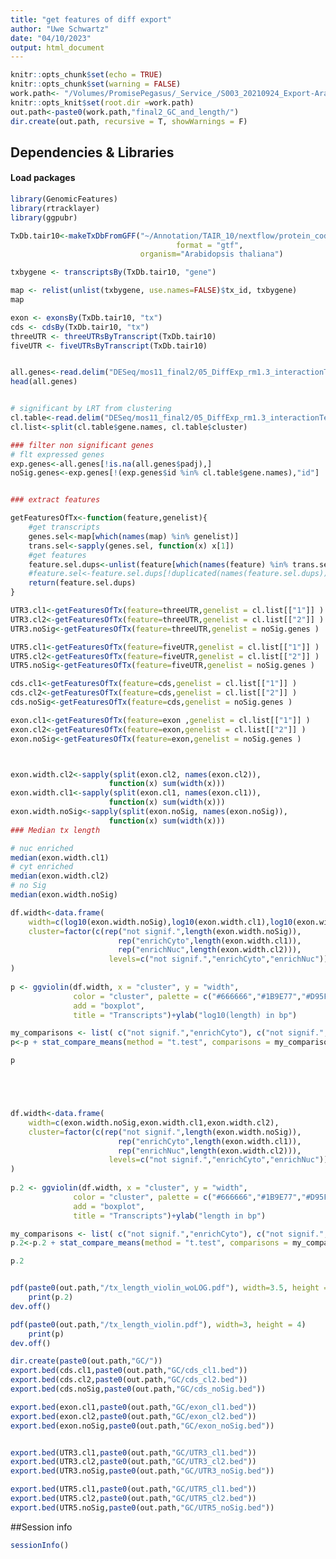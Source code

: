 ```yaml
---
title: "get features of diff export"
author: "Uwe Schwartz"
date: "04/10/2023"
output: html_document
---
```


```r
knitr::opts_chunk$set(echo = TRUE)
knitr::opts_chunk$set(warning = FALSE)
work.path<- "/Volumes/PromisePegasus/_Service_/S003_20210924_Export-AraThal/221130_pool_FC1_FC2/"
knitr::opts_knit$set(root.dir =work.path)
out.path<-paste0(work.path,"final2_GC_and_length/")
dir.create(out.path, recursive = T, showWarnings = F)
```


## Dependencies & Libraries

#### Load packages
```r
library(GenomicFeatures)
library(rtracklayer)
library(ggpubr)
```

```r
TxDb.tair10<-makeTxDbFromGFF("~/Annotation/TAIR_10/nextflow/protein_coding.gtf",
                                     format = "gtf", 
                             organism="Arabidopsis thaliana")

txbygene <- transcriptsBy(TxDb.tair10, "gene")

map <- relist(unlist(txbygene, use.names=FALSE)$tx_id, txbygene)
map

exon <- exonsBy(TxDb.tair10, "tx")
cds <- cdsBy(TxDb.tair10, "tx")
threeUTR <- threeUTRsByTranscript(TxDb.tair10)
fiveUTR <- fiveUTRsByTranscript(TxDb.tair10)



```


```r
all.genes<-read.delim("DESeq/mos11_final2/05_DiffExp_rm1.3_interactionTerm/res_table.txt")
head(all.genes)


# significant by LRT from clustering
cl.table<-read.delim("DESeq/mos11_final2/05_DiffExp_rm1.3_interactionTerm/clustering_seperated/Cluster_2/gene2cl_cluster2.tsv")
cl.list<-split(cl.table$gene.names, cl.table$cluster)

### filter non significant genes
# flt expressed genes
exp.genes<-all.genes[!is.na(all.genes$padj),]
noSig.genes<-exp.genes[!(exp.genes$id %in% cl.table$gene.names),"id"]


### extract features

getFeaturesOfTx<-function(feature,genelist){
    #get transcripts
    genes.sel<-map[which(names(map) %in% genelist)]
    trans.sel<-sapply(genes.sel, function(x) x[1])
    #get features
    feature.sel.dups<-unlist(feature[which(names(feature) %in% trans.sel)])
    #feature.sel<-feature.sel.dups[!duplicated(names(feature.sel.dups))]
    return(feature.sel.dups)
}

UTR3.cl1<-getFeaturesOfTx(feature=threeUTR,genelist = cl.list[["1"]] )
UTR3.cl2<-getFeaturesOfTx(feature=threeUTR,genelist = cl.list[["2"]] )
UTR3.noSig<-getFeaturesOfTx(feature=threeUTR,genelist = noSig.genes )

UTR5.cl1<-getFeaturesOfTx(feature=fiveUTR,genelist = cl.list[["1"]] )
UTR5.cl2<-getFeaturesOfTx(feature=fiveUTR,genelist = cl.list[["2"]] )
UTR5.noSig<-getFeaturesOfTx(feature=fiveUTR,genelist = noSig.genes )

cds.cl1<-getFeaturesOfTx(feature=cds,genelist = cl.list[["1"]] )
cds.cl2<-getFeaturesOfTx(feature=cds,genelist = cl.list[["2"]] )
cds.noSig<-getFeaturesOfTx(feature=cds,genelist = noSig.genes )

exon.cl1<-getFeaturesOfTx(feature=exon ,genelist = cl.list[["1"]] )
exon.cl2<-getFeaturesOfTx(feature=exon,genelist = cl.list[["2"]] )
exon.noSig<-getFeaturesOfTx(feature=exon,genelist = noSig.genes )




```


```r

exon.width.cl2<-sapply(split(exon.cl2, names(exon.cl2)),
                      function(x) sum(width(x)))
exon.width.cl1<-sapply(split(exon.cl1, names(exon.cl1)),
                      function(x) sum(width(x)))
exon.width.noSig<-sapply(split(exon.noSig, names(exon.noSig)),
                      function(x) sum(width(x)))
### Median tx length

# nuc enriched
median(exon.width.cl1)
# cyt enriched
median(exon.width.cl2)
# no Sig 
median(exon.width.noSig)

df.width<-data.frame(
    width=c(log10(exon.width.noSig),log10(exon.width.cl1),log10(exon.width.cl2)),
    cluster=factor(c(rep("not signif.",length(exon.width.noSig)),
                        rep("enrichCyto",length(exon.width.cl1)),
                        rep("enrichNuc",length(exon.width.cl2))), 
                      levels=c("not signif.","enrichCyto","enrichNuc"))
)
    
p <- ggviolin(df.width, x = "cluster", y = "width",
              color = "cluster", palette = c("#666666","#1B9E77","#D95F02"),
              add = "boxplot",
              title = "Transcripts")+ylab("log10(length) in bp")

my_comparisons <- list( c("not signif.","enrichCyto"), c("not signif.","enrichNuc") )
p<-p + stat_compare_means(method = "t.test", comparisons = my_comparisons,label = "p.signif")

p





df.width<-data.frame(
    width=c(exon.width.noSig,exon.width.cl1,exon.width.cl2),
    cluster=factor(c(rep("not signif.",length(exon.width.noSig)),
                        rep("enrichCyto",length(exon.width.cl1)),
                        rep("enrichNuc",length(exon.width.cl2))), 
                      levels=c("not signif.","enrichCyto","enrichNuc"))
)
    
p.2 <- ggviolin(df.width, x = "cluster", y = "width",
              color = "cluster", palette = c("#666666","#1B9E77","#D95F02"),
              add = "boxplot",
              title = "Transcripts")+ylab("length in bp")

my_comparisons <- list( c("not signif.","enrichCyto"), c("not signif.","enrichNuc") )
p.2<-p.2 + stat_compare_means(method = "t.test", comparisons = my_comparisons,label = "p.signif")

p.2



```



```r
pdf(paste0(out.path,"/tx_length_violin_woLOG.pdf"), width=3.5, height = 4)
    print(p.2)
dev.off()

pdf(paste0(out.path,"/tx_length_violin.pdf"), width=3, height = 4)
    print(p)
dev.off()

dir.create(paste0(out.path,"GC/"))
export.bed(cds.cl1,paste0(out.path,"GC/cds_cl1.bed"))
export.bed(cds.cl2,paste0(out.path,"GC/cds_cl2.bed"))
export.bed(cds.noSig,paste0(out.path,"GC/cds_noSig.bed"))

export.bed(exon.cl1,paste0(out.path,"GC/exon_cl1.bed"))
export.bed(exon.cl2,paste0(out.path,"GC/exon_cl2.bed"))
export.bed(exon.noSig,paste0(out.path,"GC/exon_noSig.bed"))


export.bed(UTR3.cl1,paste0(out.path,"GC/UTR3_cl1.bed"))
export.bed(UTR3.cl2,paste0(out.path,"GC/UTR3_cl2.bed"))
export.bed(UTR3.noSig,paste0(out.path,"GC/UTR3_noSig.bed"))

export.bed(UTR5.cl1,paste0(out.path,"GC/UTR5_cl1.bed"))
export.bed(UTR5.cl2,paste0(out.path,"GC/UTR5_cl2.bed"))
export.bed(UTR5.noSig,paste0(out.path,"GC/UTR5_noSig.bed"))


```



##Session info
```r
sessionInfo()


```